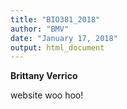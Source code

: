 ```yaml
---
title: "BIO381_2018"
author: "BMV"
date: "January 17, 2018"
output: html_document
---
```


**Brittany Verrico**


website woo hoo!
